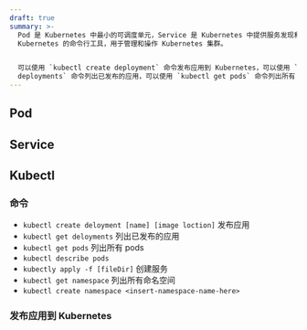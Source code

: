 ```yaml
---
draft: true
summary: >-
  Pod 是 Kubernetes 中最小的可调度单元，Service 是 Kubernetes 中提供服务发现和负载均衡功能的抽象概念，Kubectl 是
  Kubernetes 的命令行工具，用于管理和操作 Kubernetes 集群。


  可以使用 `kubectl create deployment` 命令发布应用到 Kubernetes，可以使用 `kubectl get
  deployments` 命令列出已发布的应用，可以使用 `kubectl get pods` 命令列出所有 pods。
---
```


## Pod

## Service

## Kubectl

### 命令

- `kubectl create deloyment [name] [image loction]` 发布应用
- `kubectl get deloyments` 列出已发布的应用
- `kubectl get pods` 列出所有 pods
- `kubectl describe pods`
- `kubectly apply -f [fileDir]` 创建服务
- `kubectl get namespace` 列出所有命名空间
- `kubectl create namespace <insert-namespace-name-here>`

### 发布应用到 Kubernetes
